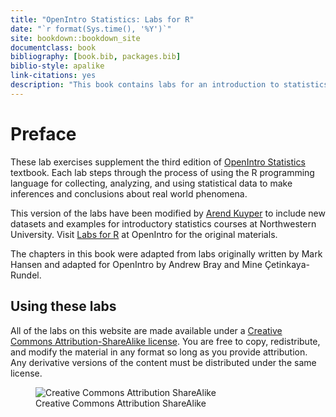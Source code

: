 ```yaml
---
title: "OpenIntro Statistics: Labs for R"
date: "`r format(Sys.time(), '%Y')`"
site: bookdown::bookdown_site
documentclass: book
bibliography: [book.bib, packages.bib]
biblio-style: apalike
link-citations: yes
description: "This book contains labs for an introduction to statistics course. Each lab steps through the process of using the R programming language for collecting, analyzing, and using statistical data to make inferences and conclusions about real world phenomena."
---
```

# Preface {-} 

These lab exercises supplement the third edition of [OpenIntro Statistics](https://www.openintro.org/stat/index.php) textbook. Each lab steps through the process of using the R programming language for collecting, analyzing, and using statistical data to make inferences and conclusions about real world phenomena. 

This version of the labs have been modified by [Arend Kuyper](https://www.statistics.northwestern.edu/people/faculty/arend-m-kuyper.html) to include new datasets and examples for introductory statistics courses at Northwestern University. Visit [Labs for R](https://www.openintro.org/stat/labs.php) at OpenIntro for the original materials. 

The chapters in this book were adapted from labs originally written by Mark Hansen and adapted for OpenIntro by Andrew Bray and Mine Çetinkaya-Rundel. 

## Using these labs

All of the labs on this website are made available under a [Creative Commons Attribution-ShareAlike license](https://creativecommons.org/licenses/by-sa/3.0/). You are free to copy, redistribute, and modify the material in any format so long as you provide attribution. Any derivative versions of the content must be distributed under the same license.  

![Creative Commons Attribution ShareAlike ](./assets/images/by-sa.png)

